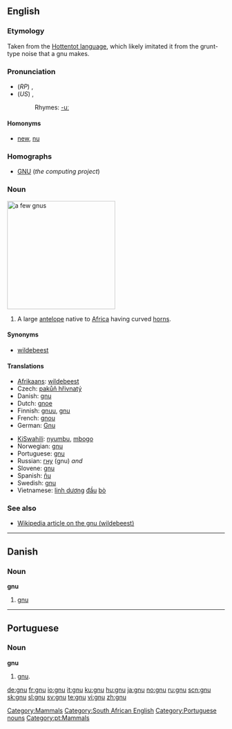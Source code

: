 {{see|Gnu|GNU}}
==English==

===Etymology===
Taken from the [[w:Hottentot language|Hottentot language]], which likely imitated it from the grunt-type noise that a gnu makes.

===Pronunciation===
* (''RP'') {{IPA|/njuː/}}, {{SAMPA|/nju:/}}
* (''US'') {{IPA|/nuː/}}, {{SAMPA|/nu:/}}
*: Rhymes: [[Rhymes:English:-uː|-uː]]

====Homonyms====
{{rfc-level|Homonyms at L4+ not in L3 POS section}}
* [[new]], [[nu]]

===Homographs===
* [[GNU]] (''the computing project'')

===Noun===
[[Image:Gnou_02_2005-07-01.jpg|thumb|right|250px|a few gnus]]
{{en-noun}}

# A large [[antelope]] native to [[Africa]] having curved [[horn]]s.

====Synonyms====
* [[wildebeest]]

====Translations====
{{trans-top|large antelope}}
* [[Afrikaans]]: [[wildebeest]]
* Czech: [[pakůň hřivnatý]]
* Danish: [[#Danish|gnu]] {{c}}
* Dutch: [[gnoe]] {{m}}
* Finnish: [[gnuu]], [[#Finnish|gnu]]
* French: [[gnou]] {{m}}
* German: [[Gnu]] {{n}}
{{trans-mid}}
* [[KiSwahili]]: [[nyumbu]], [[mbogo]]
* Norwegian: [[#Norwegian|gnu]] {{m}}
* Portuguese: [[#Portuguese|gnu]] {{m}}
* Russian: [[гну]] (gnu) {{f}} ''and'' {{m}}
* Slovene: [[#Slovene|gnu]] {{m}}
* Spanish: [[ñu]] {{m}}
* Swedish: [[#Swedish|gnu]] {{c}}
* Vietnamese: [[linh dương]] [[đầu]] [[bò]]
{{trans-bottom}}

===See also===
* [[w:wildebeest|Wikipedia article on the gnu (wildebeest)]]

[[Category:Mammals]]
[[Category:South African English]]

----

==Danish==

===Noun===
'''gnu'''

# [[#English|gnu]]

----

==Portuguese==

===Noun===
'''gnu''' {{m}}

# [[#English|gnu]].

[[Category:Portuguese nouns]]
[[Category:pt:Mammals]]

[[de:gnu]]
[[fr:gnu]]
[[io:gnu]]
[[it:gnu]]
[[ku:gnu]]
[[hu:gnu]]
[[ja:gnu]]
[[no:gnu]]
[[ru:gnu]]
[[scn:gnu]]
[[sk:gnu]]
[[sl:gnu]]
[[sv:gnu]]
[[te:gnu]]
[[vi:gnu]]
[[zh:gnu]]
